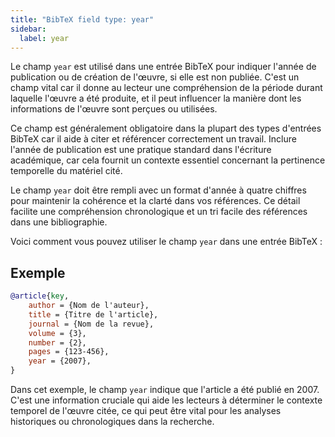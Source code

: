 ```yaml
---
title: "BibTeX field type: year"
sidebar:
  label: year
---
```



Le champ `year` est utilisé dans une entrée BibTeX pour indiquer l'année de publication ou de création de l'œuvre, si elle est non publiée. C'est un champ vital car il donne au lecteur une compréhension de la période durant laquelle l'œuvre a été produite, et il peut influencer la manière dont les informations de l'œuvre sont perçues ou utilisées.

<CiteDrive />

Ce champ est généralement obligatoire dans la plupart des types d'entrées BibTeX car il aide à citer et référencer correctement un travail. Inclure l'année de publication est une pratique standard dans l'écriture académique, car cela fournit un contexte essentiel concernant la pertinence temporelle du matériel cité.

Le champ `year` doit être rempli avec un format d'année à quatre chiffres pour maintenir la cohérence et la clarté dans vos références. Ce détail facilite une compréhension chronologique et un tri facile des références dans une bibliographie.

Voici comment vous pouvez utiliser le champ `year` dans une entrée BibTeX :

## Exemple

```bibtex
@article{key,
    author = {Nom de l'auteur},
    title = {Titre de l'article},
    journal = {Nom de la revue},
    volume = {3},
    number = {2},
    pages = {123-456},
    year = {2007},
}
```

Dans cet exemple, le champ `year` indique que l'article a été publié en 2007. C'est une information cruciale qui aide les lecteurs à déterminer le contexte temporel de l'œuvre citée, ce qui peut être vital pour les analyses historiques ou chronologiques dans la recherche.
